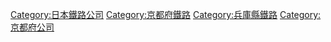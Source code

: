 {{catmore}}
{{Commonscat|Willer Trains}}
{{DEFAULTSORT:Kyōto Tango Tetsudō}}
[[Category:日本鐵路公司|Category:日本鐵路公司]]
[[Category:京都府鐵路|Category:京都府鐵路]]
[[Category:兵庫縣鐵路|Category:兵庫縣鐵路]]
[[Category:京都府公司|Category:京都府公司]]